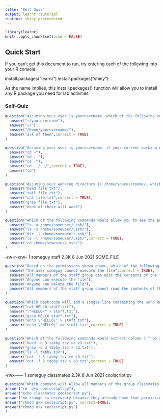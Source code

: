 ```yaml
---
title: "Self Quiz"
output: learnr::tutorial
runtime: shiny_prerendered
---
```


```r
library(learnr)
knitr::opts_chunk$set(echo = FALSE)
```

## Quick Start

If you can't get this document to run, try entering each of the following into your R console:

install.packages("learnr")
install.packages("shiny")

As the name implies, this install.packages() function will allow you to install any R package you need for lab activities. 

### Self-Quiz

```r
question("Assuming your user is yourusername, which of the following refers to your home directory on a unix system?",
  answer("~/yourusername"),
  answer("~/"),
  answer("/home/yourusername/"),
  answer("all of them",correct = TRUE)
)
```

```r
question("Assuming your user is yourusername, if your current working directory was /home/drmorin/is/old/, which of the following commands would move you to /home/drmorin/ ?",
  answer("cd ~"),
  answer("cd .."),
  answer("cd -"),
  answer("cd ../../",correct = TRUE),
  answer("cd")
)
```

```r
question("Assuming your working directory is /home/yourusername/, which command allows you to view the entire contents of /home/yourusername/file.txt in your terminal?",
  answer("head file.txt"),
  answer("tail file.txt"),
  answer("cat file.txt",correct = TRUE),
  answer("grep file.txt"),
  answer("none of these will work")
)
```





```r
question("Which of the following commands would allow you to see the permissions of all the files in the directory /home/someuser/.ssh/?",
  answer("ls -a /home/someuser/.ssh/"),
  answer("ls -s /home/someuser/.ssh/"),
  answer("dir -l /home/someuser/.ssh/"),
  answer("ls -l /home/someuser/.ssh/",correct = TRUE),
  answer("cd /home/someuser/.ssh/")
)
```

-rw-r-xrw-  1 someguy  staff   2.3K  8 Jun  2021 SOME_FILE

```r
question("Based on the permissions shown above, which of the following statements about SOME_FILE are TRUE?",
  answer("The user someguy cannot execute the file",correct = TRUE),
  answer("All members of the staff group can edit the contents of the file"),
  answer("Anyone can execute the file"),
  answer("Anyone can delete the file"),
  answer("All members of the staff group cannot read the contents of the file")
)
```


```r
question("Which bash code will add a single line containing the word HELLO to the end of stuff.txt?",
  answer("cat HELLO stuff.txt"),
  answer("\"HELLO\" > stuff.txt"),
  answer("grep HELLO stuff.txt"),
  answer("echo \"HELLO\" > stuff.txt"),
  answer("echo \"HELLO\" >> stuff.txt",correct = TRUE)
)
```

```r
question("Which of the following commands would extract column 3 from a tab-delimited file (tabby.tsv) and write the contents of that column to a new file c3.txt?",
  answer("head -n 3 tabby.tsv >> c3.txt"),
  answer("grep -c 3 tabby.tsv > c3.txt"),
  answer("ls -l tabby.tsv"),
  answer("cut -f 3 tabby.tsv >> c3.txt"),
  answer("cut -f 3 tabby.tsv > c3.txt",correct = TRUE)
)
```

-rwx------  1 someguy  classmates   2.3K  8 Jun  2021 coolscript.py


```r
question("Which command will allow all members of the group classmates to execute the file coolscript.py",
answer("rm -g+x coolscript.py"),
answer("echo classmates coolscript.py"),
answer("no change is necessary because they already have that permission"),
answer("chmod g+x coolscript.py", correct=TRUE),
answer("chmod o+x coolscript.py")
)

```

